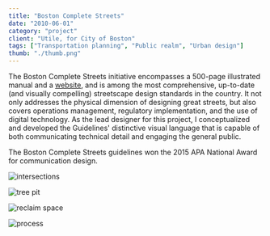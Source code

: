 ```yaml
---
title: "Boston Complete Streets"
date: "2010-06-01"
category: "project"
client: "Utile, for City of Boston"
tags: ["Transportation planning", "Public realm", "Urban design"]
thumb: "./thumb.png"
---
```


The Boston Complete Streets initiative encompasses a 500-page illustrated manual and a [website](http://www.bostoncompletestreets.org), and is among the most comprehensive, up-to-date (and visually compelling) streetscape design standards in the country. It not only addresses the physical dimension of designing great streets, but also covers operations management, regulatory implementation, and the use of digital technology. As the lead designer for this project, I conceptualized and developed the Guidelines' distinctive visual language that is capable of both communicating technical detail and engaging the general public.

The Boston Complete Streets guidelines won the 2015 APA National Award for communication design.

![intersections](5.CS_Intersections.jpg "Intersection design principles")

![tree pit](tree-pit.png)

![reclaim space](2.reclaim-space.jpg "Reclaim sidewalk space")

![process](1.Process.jpg "Regulatory process")

